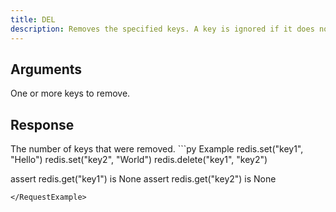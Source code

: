 ```yaml
---
title: DEL
description: Removes the specified keys. A key is ignored if it does not exist.
---
```



## Arguments

<ParamField body="keys" type="...string[]" required>
  One or more keys to remove.
</ParamField>

## Response

<ResponseField type="int" required>
  The number of keys that were removed.
</ResponseField>

<RequestExample>
```py Example
redis.set("key1", "Hello")
redis.set("key2", "World")
redis.delete("key1", "key2")

assert redis.get("key1") is None
assert redis.get("key2") is None
```
</RequestExample>
